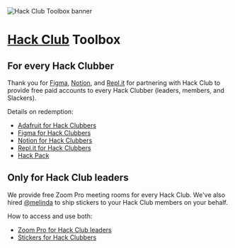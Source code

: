 
<Image src="/banner.png" width={2000} height={650} alt="Hack Club Toolbox banner" />

# [Hack Club](https://hackclub.com) Toolbox

## For every Hack Clubber

Thank you for [Figma](https://www.figma.com/), [Notion](https://www.notion.so/), and [Repl.it](http://repl.it) for partnering with Hack Club to provide free paid accounts to every Hack Clubber (leaders, members, and Slackers).

Details on redemption:

- [Adafruit for Hack Clubbers](/adafruit)
- [Figma for Hack Clubbers](/figma)
- [Notion for Hack Clubbers](/notion)
- [Repl.it for Hack Clubbers](/replit)
- [Hack Pack](/hack_pack)

## Only for Hack Club leaders

We provide free Zoom Pro meeting rooms for every Hack Club. We've also hired [@melinda](https://hackclub.slack.com/team/U018B5U27CH) to ship stickers to your Hack Club members on your behalf.

How to access and use both:

- [Zoom Pro for Hack Club leaders](/zoom_pro)
- [Stickers for Hack Clubbers](/stickers)
